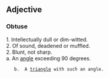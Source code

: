 ==Adjective==
===Obtuse===
1.  Intellectually dull or dim-witted.<br>
2.  Of sound, deadened or muffled.<br>
2.  Blunt, not sharp.<br>
    a.  An [[angle]] exceeding 90 degrees.
    b.  A [[triangle]] with such an angle.